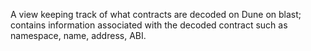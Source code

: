 A view keeping track of what contracts are decoded on Dune on blast; contains information associated with the decoded contract such as namespace, name, address, ABI.